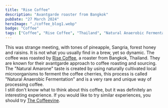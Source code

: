 ```yaml
---
title: "Rise Coffee"
description: "Avantgarde roaster from Bangkok"
pubDate: "27 March 2024"
heroImage: "./coffee_blog1.webp"
badge: "Coffee"
tags: ["Coffee", "Rise Coffee", "Thailand", "Natural Anaerobic Fermentation", "Natural Amarone"]
---
```



This was strange meeting, with tones of pineapple, Sangria, forest honey and raisins. It is not what you usually find in a brew, yet so dynamic.
The coffee was roasted by [Rise Coffee](https://rise.coffee), a roaster from Bangkok, Thailand. They are known for their avantgarde approach to coffee roasting and sourcing.
The "Natural Amarone" taste is created by using naturally cultivated local microorganisms to ferment the coffee cherries,
this process is called "Natural Anaerobic Fermentation" and is a very rare and unique way of processing coffee.
<br />
I still don't know what to think about this coffee, but it was definitely an interesting experience.
If you would like to try similar experiences, you should try [The Coffeevine](https://thecoffeevine.com/).

